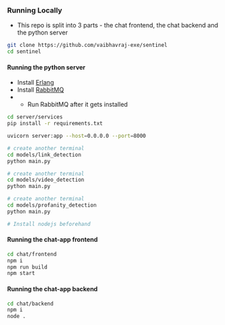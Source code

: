 ### Running Locally

- This repo is split into 3 parts - the chat frontend, the chat backend and the python server

```bash
git clone https://github.com/vaibhavraj-exe/sentinel
cd sentinel
```

#### Running the python server
- Install [Erlang](https://www.erlang.org/)
- Install [RabbitMQ](https://www.rabbitmq.com/docs/install-windows)
- - Run RabbitMQ after it gets installed
```bash
cd server/services
pip install -r requirements.txt

uvicorn server:app --host=0.0.0.0 --port=8000

# create another terminal
cd models/link_detection
python main.py

# create another terminal
cd models/video_detection
python main.py

# create another terminal
cd models/profanity_detection
python main.py
```

```bash
# Install nodejs beforehand
```

#### Running the chat-app frontend
```bash
cd chat/frontend
npm i
npm run build
npm start
```

#### Running the chat-app backend
```bash
cd chat/backend
npm i
node .
```
